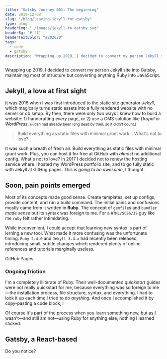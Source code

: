 ```yaml
---
title: "Gatsby Journey 001: The beginning"
date: 2019-12-08
slug: "/blog/leaving-jekyll-for-gatsby"
type: blog
headerImg: "./images/jekyll-to-gatsby.svg"
headerBg: "#fff"
headerTextColor: "#202020"
tags:
  - code
  - gatsby
description: "Wrapping up 2019, I decided to convert my person Jekyll site into Gatsby, maintaining most of structure but converting anything Ruby into JavaScript."
---
```


<p class="excerpt">
  Wrapping up 2019, I decided to convert my person Jekyll site into Gatsby,
  maintaining most of structure but converting anything Ruby into JavaScript.
</p>

## Jekyll, a love at first sight

It was 2016 when I was first introduced to the static site generator _Jekyll_, which magically turns static assets into a fully rendered website with no server or db setup. By then, there were only two ways I knew how to build a website: 1) handcrafting _every_ page, or 2) use a CMS solution like _Drupal_ or _WordPress_. <small>(_Flash_ had already been long dead by then, so it didn't count.)</small>

<blockquote class="pullquote qr">
  Build everything as static files with minimal grunt work... What's not to
  love?
</blockquote>

It was such a breath of fresh air. Build everything as static files with minimal grunt work. Plus, you can host it for free at GitHub with _almost_ no additional config. What's not to love? In 2017 I decided not to renew the hosting service where I hosted my WordPress portfolio site, and to go fully static with Jekyll at GitHug pages. _This is going to be awesome_, I thought.

## Soon, pain points emerged

Most of its concepts made good sense. Create templates, set up configs, provide content, and run a build command. The initial pains and confusions mostly came from it written in **Ruby**. The concept of `gemfile`s and `bundler` _made sense_ but its syntax was foreign to me. For a `HTML/SCSS/JS` guy like me `ruby` felt rather intimidating.

While inconvenient, I could accept that learning new syntax is part of lerning a new tool. What made it more confusing was the unfortunate timing. `Ruby 2.4.0` and `Jekyll 3.4.x` had recently been released, introducing small, subtle changes which rendered plenty of online references and tutorials marginally useless.

GitHub Pages

### Ongoing friction

I'm a completely illiterate of Ruby. Their well-documented _quickstart_ guides were not really quickstart for me, because everything was so foreign to me—the installation process, file structure, syntax, and everything. I had to look it up each time I tried to do _anything_. And once I accomplished it by copy-pasting a code block, I

Of course it's part of the process when you learn something new, but as I wasn't—and still am not—using Ruby for anything else, nothing I learned sticked.

## Gatsby, a React-based

Do you notice?
